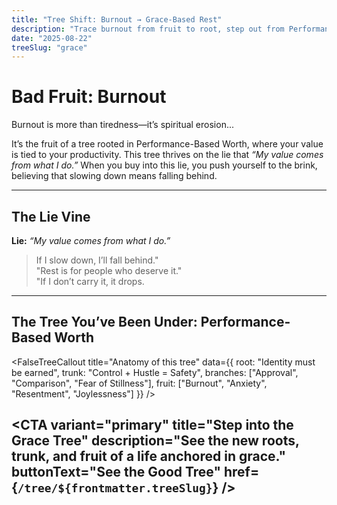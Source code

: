```yaml
---
title: "Tree Shift: Burnout → Grace-Based Rest"
description: "Trace burnout from fruit to root, step out from Performance, and be grafted into Grace."
date: "2025-08-22"
treeSlug: "grace"
---
```



# Bad Fruit: Burnout
Burnout is more than tiredness—it’s spiritual erosion...

It’s the fruit of a tree rooted in Performance-Based Worth, where your value is tied to your productivity. This tree thrives on the lie that _“My value comes from what I do.”_ When you buy into this lie, you push yourself to the brink, believing that slowing down means falling behind.

---

## The Lie Vine
**Lie:** _“My value comes from what I do.”_

  > If I slow down, I’ll fall behind." <br>
  > "Rest is for people who deserve it." </br>
  > "If I don’t carry it, it drops.


---

## The Tree You’ve Been Under: **Performance-Based Worth**
<FalseTreeCallout
  title="Anatomy of this tree"
  data={{
    root: "Identity must be earned",
    trunk: "Control + Hustle = Safety",
    branches: ["Approval", "Comparison", "Fear of Stillness"],
    fruit: ["Burnout", "Anxiety", "Resentment", "Joylessness"]
  }}
/>


<CTA
  variant="primary"
  title="Step into the Grace Tree"
  description="See the new roots, trunk, and fruit of a life anchored in grace."
  buttonText="See the Good Tree"
  href={`/tree/${frontmatter.treeSlug}`}
/>
---